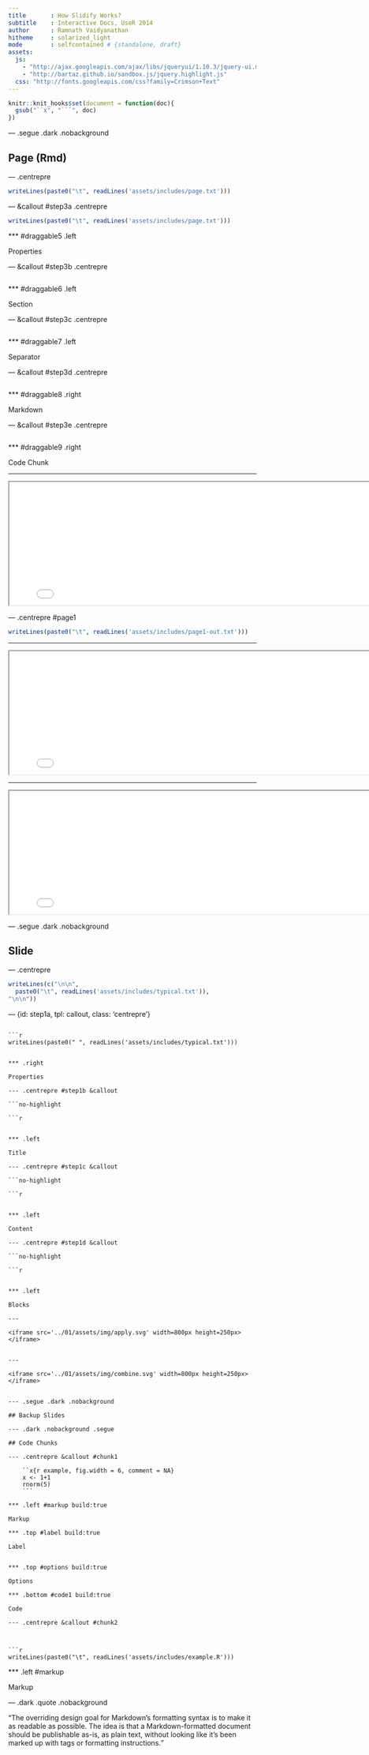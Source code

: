 ```yaml
---
title       : How Slidify Works?
subtitle    : Interactive Docs, UseR 2014
author      : Ramnath Vaidyanathan
hitheme     : solarized_light 
mode        : selfcontained # {standalone, draft}
assets:
  js:
    - "http://ajax.googleapis.com/ajax/libs/jqueryui/1.10.3/jquery-ui.min.js"
    - "http://bartaz.github.io/sandbox.js/jquery.highlight.js"
  css: "http://fonts.googleapis.com/css?family=Crimson+Text"
---
```


```r
knitr::knit_hooks$set(document = function(doc){
  gsub("``x", "```", doc)
})
```

--- .segue .dark .nobackground

## Page (Rmd)

--- .centrepre

```r
writeLines(paste0("\t", readLines('assets/includes/page.txt')))
```

--- &callout #step3a .centrepre


```r
writeLines(paste0("\t", readLines('assets/includes/page.txt')))
```

*** #draggable5 .left

Properties

--- &callout #step3b .centrepre


```r
```

*** #draggable6 .left

Section

--- &callout #step3c .centrepre


```r
```

*** #draggable7 .left

Separator

--- &callout #step3d .centrepre


```r
```

*** #draggable8 .right

Markdown


--- &callout #step3e .centrepre


```r
```

*** #draggable9 .right

Code Chunk

---

<iframe src='../01/assets/img/knit.svg' width=800px height=250px>
</iframe> 

--- .centrepre #page1

```r
writeLines(paste0("\t", readLines('assets/includes/page1-out.txt')))
```

---

<iframe src='../01/assets/img/split_apply_combine.svg' width=800px height=250px>
</iframe> 


---

<iframe src='../01/assets/img/split.svg' width=800px height=250px>
</iframe> 


--- .segue .dark .nobackground

## Slide

--- .centrepre


```r
writeLines(c("\n\n", 
  paste0("\t", readLines('assets/includes/typical.txt')), 
"\n\n"))
```


--- {id: step1a, tpl: callout, class: 'centrepre'}

```no-highlight

```r
writeLines(paste0(" ", readLines('assets/includes/typical.txt')))
```

```

*** .right

Properties

--- .centrepre #step1b &callout

```no-highlight

```r
```

```

*** .left

Title

--- .centrepre #step1c &callout

```no-highlight

```r
```

```

*** .left

Content

--- .centrepre #step1d &callout

```no-highlight

```r
```

```

*** .left

Blocks

---

<iframe src='../01/assets/img/apply.svg' width=800px height=250px>
</iframe> 


---

<iframe src='../01/assets/img/combine.svg' width=800px height=250px>
</iframe> 


--- .segue .dark .nobackground

## Backup Slides

--- .dark .nobackground .segue

## Code Chunks

--- .centrepre &callout #chunk1

    ``x{r example, fig.width = 6, comment = NA}
    x <- 1+1
    rnorm(5)
    ```
    
*** .left #markup build:true

Markup

*** .top #label build:true

Label


*** .top #options build:true

Options

*** .bottom #code1 build:true

Code

--- .centrepre &callout #chunk2



```r
writeLines(paste0("\t", readLines('assets/includes/example.R')))
```


    
*** .left #markup

Markup

--- .dark .quote .nobackground

<q>The overriding design goal for Markdown’s formatting syntax is to make it as readable as possible. The idea is that a Markdown-formatted document should be publishable as-is, as plain text, without looking like it’s been marked up with tags or formatting instructions.</q>

<!-- rmarkdown v1 -->






